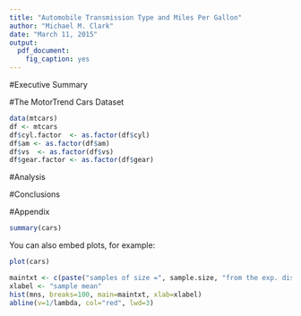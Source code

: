 ```yaml
---
title: "Automobile Transmission Type and Miles Per Gallon"
author: "Michael M. Clark"
date: "March 11, 2015"
output:
  pdf_document: 
    fig_caption: yes
---
```


#Executive Summary


#The MotorTrend Cars Dataset
```r
data(mtcars)
df <- mtcars
df$cyl.factor  <- as.factor(df$cyl)
df$am <- as.factor(df$am)
df$vs  <- as.factor(df$vs)
df$gear.factor <- as.factor(df$gear)

```



#Analysis



#Conclusions


#Appendix



```r
summary(cars)
```

You can also embed plots, for example:

```r
plot(cars)
```

```r
maintxt <- c(paste("samples of size =", sample.size, "from the exp. dist."), paste("lambda = ", format(lambda, digits=2), ", theoretical mean = ", format(1/lambda, digits=2)))
xlabel <- "sample mean"
hist(mns, breaks=100, main=maintxt, xlab=xlabel)
abline(v=1/lambda, col="red", lwd=3)
```
